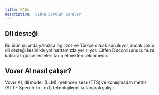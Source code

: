 ```yaml
---
title: FAQs
description: 'Sıkça Sorulan Sorular'
---
```


## Dil desteği

Bu ürün şu anda yalnızca İngilizce ve Türkçe olarak sunuluyor, ancak çoklu dil desteği kesinlikle yol haritamızda yer alıyor. Lütfen Discord sunucumuza katılarak güncellemeleri takip etmekten çekinmeyin.


## Vover AI nasıl çalışır?

Vover AI, dil modeli (LLM), metinden sese (TTS) ve konuşmadan metne (STT - Speech-to-Text) teknolojilerini kullanarak çalışır.
